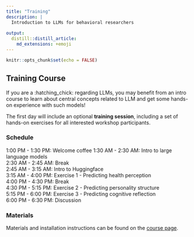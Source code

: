 ```yaml
---
title: "Training"
description: |
  Introduction to LLMs for behavioral researchers
  
output: 
  distill::distill_article:
    md_extensions: +emoji
---
```


```r
knitr::opts_chunk$set(echo = FALSE)
```

## Training Course

If you are a :hatching_chick: regarding LLMs, you may benefit from an intro course to learn about central concepts related to LLM and get some hands-on experience with such models! 

The first day will include an optional **training session**, including a set of hands-on exercises for all interested workshop participants.

### Schedule
1:00 PM - 1:30 PM: Welcome coffee
1:30 AM - 2:30 AM: Intro to large language models<br>
2:30 AM - 2:45 AM: Break<br>
2:45 AM - 3:15 AM: Intro to Huggingface<br>
3:15 AM - 4:00 PM: Exercise 1 - Predicting health perception<br>
4:00 PM - 4:30 PM: Break<br>
4:30 PM - 5:15 PM: Exercise 2 - Predicting personality structure<br>
5:15 PM - 6:00 PM: Exercise 3 - Predicting cognitive reflection<br>
6:00 PM - 6:30 PM: Discussion<br>

### Materials

Materials and installation instructions can be found on the [course page](https://cdsbasel.github.io/LLM4behavior_workshop). 

